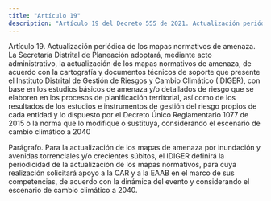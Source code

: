 ```yaml
---
title: "Artículo 19"
description: "Artículo 19 del Decreto 555 de 2021. Actualización periódica de los mapas normativos de amenaza."
---
```


Artículo 19. Actualización periódica de los mapas normativos de amenaza. La Secretaría Distrital de Planeación adoptará, mediante acto administrativo, la actualización de los mapas normativos de amenaza, de acuerdo con la cartografía y documentos técnicos de soporte que presente el Instituto Distrital de Gestión de Riesgos y Cambio Climático (IDIGER), con base en los estudios básicos de amenaza y/o detallados de riesgo que se elaboren en los procesos de planificación territorial, así como de los resultados de los estudios e instrumentos de gestión del riesgo propios de cada entidad y lo dispuesto por el Decreto Único Reglamentario 1077 de 2015 o la norma que lo modifique o sustituya, considerando el escenario de cambio climático a 2040
 
Parágrafo. Para la actualización de los mapas de amenaza por inundación y avenidas torrenciales y/o crecientes súbitos, el IDIGER definirá la periodicidad de la actualización de los mapas normativos, para cuya realización solicitará apoyo a la CAR y a la EAAB en el marco de sus competencias, de acuerdo con la dinámica del evento y considerando el escenario de cambio climático a 2040.